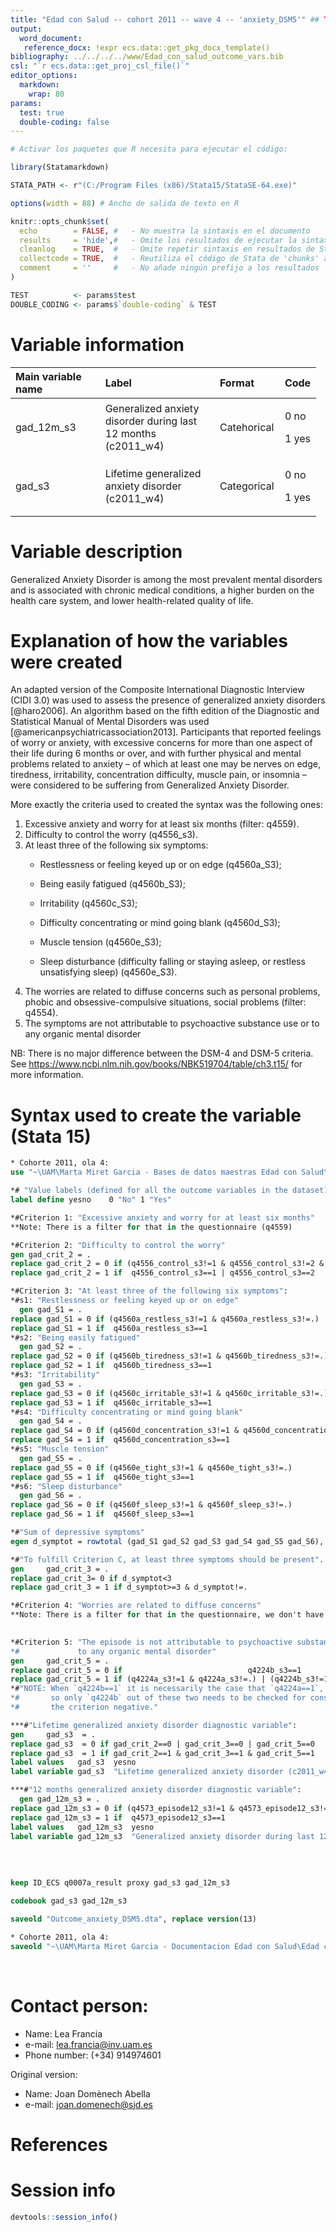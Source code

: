 ```yaml
---
title: "Edad con Salud -- cohort 2011 -- wave 4 -- 'anxiety_DSM5'" ## TODO: Añadir "cohort", "assessment" y "variable name(s)/domain"
output:
  word_document:
   reference_docx: !expr ecs.data::get_pkg_docx_template()
bibliography: ../../../../www/Edad_con_salud_outcome_vars.bib 
csl: "`r ecs.data::get_proj_csl_file()`"
editor_options: 
  markdown:
    wrap: 80
params:
  test: true
  double-coding: false
---
```


```r
# Activar los paquetes que R necesita para ejecutar el código:

library(Statamarkdown)

STATA_PATH <- r"(C:/Program Files (x86)/Stata15/StataSE-64.exe)"

options(width = 88) # Ancho de salida de texto en R

knitr::opts_chunk$set( 
  echo        = FALSE, #   - No muestra la sintaxis en el documento
  results     = 'hide',#   - Omite los resultados de ejecutar la sintaxis
  cleanlog    = TRUE,  #   - Omite repetir sintaxis en resultados de Stata
  collectcode = TRUE,  #   - Reutiliza el código de Stata de 'chunks' anteriores
  comment     = ''     #   - No añade ningún prefijo a los resultados
)

TEST          <- params$test
DOUBLE_CODING <- params$`double-coding` & TEST
```

# Variable information

+--------------------+--------------------------+-------------+-------+
| Main variable name | Label                    | Format      | Code  |
+:===================+:=========================+:============+:======+
| gad_12m_s3         | Generalized anxiety      | Catehorical | 0 no  |
|                    | disorder during last 12  |             |       |
|                    | months (c2011_w4)        |             | 1 yes |
+--------------------+--------------------------+-------------+-------+
| gad_s3             | Lifetime generalized     | Categorical | 0 no  |
|                    | anxiety disorder         |             |       |
|                    | (c2011_w4)               |             | 1 yes |
+--------------------+--------------------------+-------------+-------+

# Variable description

Generalized Anxiety Disorder is among the most prevalent mental disorders and is
associated with chronic medical conditions, a higher burden on the health care
system, and lower health-related quality of life.

# Explanation of how the variables were created

An adapted version of the Composite International Diagnostic Interview (CIDI
3.0) was used to assess the presence of generalized anxiety disorders
[@haro2006]. An algorithm based on the fifth edition of the Diagnostic and
Statistical Manual of Mental Disorders was used
[@americanpsychiatricassociation2013]. Participants that reported feelings of
worry or anxiety, with excessive concerns for more than one aspect of their life
during 6 months or over, and with further physical and mental problems related
to anxiety -- of which at least one may be nerves on edge, tiredness,
irritability, concentration difficulty, muscle pain, or insomnia -- were
considered to be suffering from Generalized Anxiety Disorder.

More exactly the criteria used to created the syntax was the following ones:

1.  Excessive anxiety and worry for at least six months (filter: q4559).
2.  Difficulty to control the worry (q4556_s3).
3.  At least three of the following six symptoms:
    -   Restlessness or feeling keyed up or on edge (q4560a_S3);

    -   Being easily fatigued (q4560b_S3);

    -   Irritability (q4560c_S3);

    -   Difficulty concentrating or mind going blank (q4560d_S3);

    -   Muscle tension (q4560e_S3);

    -   Sleep disturbance (difficulty falling or staying asleep, or restless
        unsatisfying sleep) (q4560e_S3).
4.  The worries are related to diffuse concerns such as personal problems,
    phobic and obsessive-compulsive situations, social problems (filter: q4554).
5.  The symptoms are not attributable to psychoactive substance use or to any
    organic mental disorder

NB: There is no major difference between the DSM-4 and DSM-5 criteria. See
<https://www.ncbi.nlm.nih.gov/books/NBK519704/table/ch3.t15/> for more
information.

# Syntax used to create the variable (Stata 15)

```stata
* Cohorte 2011, ola 4:
use "~\UAM\Marta Miret Garcia - Bases de datos maestras Edad con Salud\Ola_4\Cohorte 2011\rawdata_c2011w4.dta"
```

```stata
*# "Value labels (defined for all the outcome variables in the dataset)":
label define yesno    0 "No" 1 "Yes"

*#Criterion 1: "Excessive anxiety and worry for at least six months"
**Note: There is a filter for that in the questionnaire (q4559)

*#Criterion 2: "Difficulty to control the worry"
gen gad_crit_2 = .
replace gad_crit_2 = 0 if (q4556_control_s3!=1 & q4556_control_s3!=2 & q4556_control_s3!=.) 
replace gad_crit_2 = 1 if  q4556_control_s3==1 | q4556_control_s3==2

*#Criterion 3: "At least three of the following six symptoms":
*#s1: "Restlessness or feeling keyed up or on edge" 
  gen gad_S1 = .
replace gad_S1 = 0 if (q4560a_restless_s3!=1 & q4560a_restless_s3!=.) 
replace gad_S1 = 1 if  q4560a_restless_s3==1  
*#s2: "Being easily fatigued"
  gen gad_S2 = .
replace gad_S2 = 0 if (q4560b_tiredness_s3!=1 & q4560b_tiredness_s3!=.) 
replace gad_S2 = 1 if  q4560b_tiredness_s3==1  
*#s3: "Irritability"
  gen gad_S3 = .
replace gad_S3 = 0 if (q4560c_irritable_s3!=1 & q4560c_irritable_s3!=.) 
replace gad_S3 = 1 if  q4560c_irritable_s3==1  
*#s4: "Difficulty concentrating or mind going blank" 
  gen gad_S4 = .
replace gad_S4 = 0 if (q4560d_concentration_s3!=1 & q4560d_concentration_s3!=.) 
replace gad_S4 = 1 if  q4560d_concentration_s3==1  
*#s5: "Muscle tension"
  gen gad_S5 = .
replace gad_S5 = 0 if (q4560e_tight_s3!=1 & q4560e_tight_s3!=.) 
replace gad_S5 = 1 if  q4560e_tight_s3==1  
*#s6: "Sleep disturbance"
  gen gad_S6 = .
replace gad_S6 = 0 if (q4560f_sleep_s3!=1 & q4560f_sleep_s3!=.) 
replace gad_S6 = 1 if  q4560f_sleep_s3==1  

*#"Sum of depressive symptoms"
egen d_symptot = rowtotal (gad_S1 gad_S2 gad_S3 gad_S4 gad_S5 gad_S6), missing

*#"To fulfill Criterion C, at least three symptoms should be present".
gen     gad_crit_3 = .
replace gad_crit_3= 0 if d_symptot<3 
replace gad_crit_3 = 1 if d_symptot>=3 & d_symptot!=.

*#Criterion 4: "Worries are related to diffuse concerns"
**Note: There is a filter for that in the questionnaire, we don't have to take it **into acount here (q4554)

  
*#Criterion 5: "The episode is not attributable to psychoactive substance use or
*#             to any organic mental disorder"
gen     gad_crit_5 = .
replace gad_crit_5 = 0 if                            q4224b_s3==1              | (q4224_s3==1 & (q4225_causemed12_s3==1 | q4225_causemed23_s3==1 | q4225_causemed24_s3==1 | q4225_causemed25_s3==1 | q4225_causemed30_s3==1 | q4225_causemed31_s3==1))
replace gad_crit_5 = 1 if (q4224a_s3!=1 & q4224a_s3!=.) | (q4224b_s3!=1 & q4224b_s3!=.) | (q4224_s3==1 & (q4225_causemed12_s3!=1 & q4225_causemed23_s3!=1 & q4225_causemed24_s3!=1 & q4225_causemed25_s3!=1 & q4225_causemed30_s3!=1 & q4225_causemed31_s3!=1))
*#"NOTE: When `q4224b==1` it is necessarily the case that `q4224a==1`,
*#       so only `q4224b` out of these two needs to be checked for considering
*#       the criterion negative."

***#"Lifetime generalized anxiety disorder diagnostic variable":
gen     gad_s3  = .
replace gad_s3  = 0 if gad_crit_2==0 | gad_crit_3==0 | gad_crit_5==0 
replace gad_s3  = 1 if gad_crit_2==1 & gad_crit_3==1 & gad_crit_5==1 
label values   gad_s3  yesno
label variable gad_s3  "Lifetime generalized anxiety disorder (c2011_w4)"

***#"12 months generalized anxiety disorder diagnostic variable":
  gen gad_12m_s3 = .
replace gad_12m_s3 = 0 if (q4573_episode12_s3!=1 & q4573_episode12_s3!=.) 
replace gad_12m_s3 = 1 if  q4573_episode12_s3==1 
label values   gad_12m_s3  yesno
label variable gad_12m_s3  "Generalized anxiety disorder during last 12 months (c2011_w4)"
  
```

<br>

```stata
keep ID_ECS q0007a_result proxy gad_s3 gad_12m_s3

codebook gad_s3 gad_12m_s3 
```

```stata
saveold "Outcome_anxiety_DSM5.dta", replace version(13)
```

```stata
* Cohorte 2011, ola 4:
saveold "~\UAM\Marta Miret Garcia - Documentacion Edad con Salud\Edad con salud - Ola 4\Outcomes\Cohorte 2011\Outcome datasets\Outcome_anxiety_DSM5.dta", replace version(13)
```

<br>

# Contact person:

-   Name: Lea Francia
-   e-mail: [lea.francia\@inv.uam.es](mailto:lea.francia@inv.uam.es){.email}
-   Phone number: (+34) 914974601

Original version:

-   Name: Joan Domènech Abella
-   e-mail: [joan.domenech\@sjd.es](mailto:joan.domenech@sjd.es)

# References

::: {#refs}
:::

\newpage

# Session info

```r
devtools::session_info()
```
